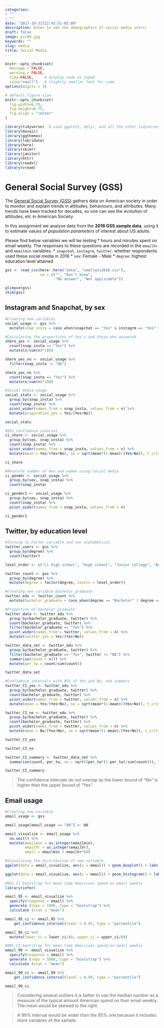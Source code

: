```yaml
---
categories:
- ""
- ""
date: "2017-10-31T22:42:51-05:00"
description: Enter to see the demographics of social media users!
draft: false
image: pic09.jpg
keywords: ""
slug: media
title: Social Media
---
```



```r
knitr::opts_chunk$set(
  message = FALSE, 
  warning = FALSE, 
  tidy=FALSE,     # display code as typed
  size="small")   # slightly smaller font for code
options(digits = 3)

# default figure size
knitr::opts_chunk$set(
  fig.width=6.75, 
  fig.height=6.75,
  fig.align = "center"
)
```


```r
library(tidyverse)  # Load ggplot2, dplyr, and all the other tidyverse packages
library(mosaic)
library(ggthemes)
library(lubridate)
library(here)
library(skimr)
library(janitor)
library(httr)
library(readxl)
library(vroom)
```


# General Social Survey (GSS)

The [General Social Survey (GSS)](http://www.gss.norc.org/) gathers data on American society in order to monitor and explain trends in attitudes, behaviours, and attributes. Many trends have been tracked for decades, so one can see the evolution of attitudes, etc in American Society.

In this assignment we analyse data from the **2016 GSS sample data**, using it to estimate values of *population parameters* of interest about US adults. 

Please find below variables we will be testing
* hours and minutes spent on email weekly. The responses to these questions are recorded in the `emailhr` and `emailmin` variables. 
* `snapchat`, `instagrm`, `twitter`: whether respondents used these social media in 2016
* `sex`: Female - Male
* `degree`: highest education level attained

```r
gss <- read_csv(here::here("data", "smallgss2016.csv"), 
                na = c("", "Don't know",
                       "No answer", "Not applicable"))

glimpse(gss)
skim(gss)
```

## Instagram and Snapchat, by sex

```r

#Creating new variables
social_usage <- gss %>%
  mutate(snap_insta = case_when(snapchat == "Yes" & instagrm == "Yes" ~ "Yes", snapchat == "Yes" | instagrm == "Yes" ~ "Yes", snapchat == "No" & instagrm == "No" ~ "No", snapchat == "NA" & instagrm == "NA" ~ "NA" ))

#Calculating the proportions of Yes's and those who answered
share_yes <- social_usage %>% 
  count(snap_insta == "Yes") %>% 
  mutate(n/sum(n)*100)

share_yes_no <- social_usage %>%
  filter(snap_insta != "NA")

share_yes_no %>% 
  count(snap_insta == "Yes") %>% 
  mutate(n/sum(n)*100)

#Social media usage
social_stats <- social_usage %>%
  group_by(snap_insta) %>%
  count(snap_insta) %>%
  pivot_wider(names_from = snap_insta, values_from = n) %>%
  mutate(proporation_yes = Yes/(Yes+No))

social_stats

#95% confidence interval
ci_share <- social_usage %>%
  group_by(sex, snap_insta) %>%
  count(snap_insta) %>%
  pivot_wider(names_from = snap_insta, values_from = n) %>%
  mutate(mean = Yes/(Yes+No), se = sqrt(mean*(1-mean)/(Yes+No)), t_critical = qt(0.975, (Yes+No)-1), lower = mean - t_critical*se, upper = mean + t_critical*se)

ci_share

#Absolute number of men and women using social media
ci_gender <- social_usage %>%
  group_by(sex, snap_insta) %>%
  count(snap_insta)

ci_gender1 <- social_usage %>%
  group_by(sex, snap_insta) %>%
  count(snap_insta) %>%
  pivot_wider(names_from = snap_insta, values_from = n)

ci_gender1

```

## Twitter, by education level

```r

#Turning to Factor variable and non alphabetical
twitter_users <- gss %>%
  group_by(degree) %>%
  count(twitter)

level_order <- c("Lt high school", "High school", "Junior college", "Bachelor", "Graduate")

twitter_count <- gss %>% 
  group_by(degree) %>%
  mutate(degree = factor(degree, levels = level_order))

#Creating new variable bachelor_graduate
twitter_edu <- twitter_count %>%
  mutate(bachelor_graduate = case_when(degree == "Bachelor" | degree == "Graduate" ~ "Yes", degree == "High school" | degree == "Junior college" | degree == "Lt high school" ~ "No", degree == "NA" ~ "NA" ))

#Proportion of bachelor_graduate
twitter_data <- twitter_edu %>%
  group_by(bachelor_graduate, twitter) %>%
  count(bachelor_graduate, twitter) %>%
  filter(bachelor_graduate == "Yes") %>%
  pivot_wider(names_from = twitter, values_from = n) %>%
  mutate(twitter_yes = Yes/(Yes+No))

twitter_data_set <- twitter_edu %>%
  group_by(bachelor_graduate, twitter) %>%
  filter(bachelor_graduate == "Yes", twitter != "NA") %>%
  summarise(count = n()) %>% 
  mutate(per_tw = count/sum(count))

twitter_data_set

#Confidence intervals with 95% of Yes and No, and summary
twitter_CI_yes <- twitter_edu %>%
  group_by(bachelor_graduate, twitter) %>%
  count(bachelor_graduate, twitter) %>%
  pivot_wider(names_from = twitter, values_from = n) %>%
  mutate(mean = Yes/(Yes+No), se = sqrt(mean*(1-mean)/(Yes+No)), t_critical = qt(0.975, (Yes+No)-1), lower = mean - t_critical*se, upper = mean + t_critical*se)

twitter_CI_no <- twitter_edu %>%
  group_by(bachelor_graduate, twitter) %>%
  count(bachelor_graduate, twitter) %>%
  pivot_wider(names_from = twitter, values_from = n) %>%
  mutate(mean = No/(Yes+No), se = sqrt(mean*(1-mean)/(Yes+No)), t_critical = qt(0.975, (Yes+No)-1), lower = mean - t_critical*se, upper = mean + t_critical*se)

twitter_CI_yes

twitter_CI_no

twitter_CI_summary <- twitter_data_set %>%
  summarise(count, per_tw, se = sqrt((per_tw*(1-per_tw)/sum(count))), t_critical = qt(0.975, count-1), margin_of_error = t_critical * se, lower = per_tw - margin_of_error, higher = per_tw + margin_of_error) 

twitter_CI_summary

```

> The confidence intervals do not overlap as the lower bound of "No" is higher than the upper bound of "Yes".


## Email usage

```r

#Creating new variable
email_usage <- gss

email_usage[email_usage == "NA"] <- NA

email_visualize <- email_usage %>% 
  na.omit() %>% 
  mutate(emailmin = as.integer(emailmin),
         emailhr = as.integer(emailhr),
         email = emailmin + emailhr*60)

#Visualizing the distribution of new variable
ggplot(data = email_visualize, aes(x = email)) + geom_boxplot() + labs(title = "Distribution on time spent on email weekly", x = "Minutes per week", y = "") + theme_clean() + NULL

ggplot(data = email_visualize, aes(x = email)) + geom_histogram() + labs(title = "Distribution on time spent on email weekly", x = "Minutes per week", y = "Number of people") + theme_clean() + NULL
                        
#95% CI bootstrap for mean time Americans spend on email weekly
library(infer)

email_95 <- email_visualize %>%
  specify(response = email) %>%
  generate (reps = 1000, type = "bootstrap") %>%
  calculate (stat = "mean")

email_95_ci <- email_95 %>%
    get_confidence_interval(level = 0.95, type = "percentile")

email_95_ci %>%
  mutate(lower_ci = lower_ci/60, upper_ci = upper_ci/60)

#99% CI bootstrap for mean time Americans spend on email weekly
email_99 <- email_visualize %>%
  specify(response = email) %>%
  generate (reps = 1000, type = "bootstrap") %>%
  calculate (stat = "mean")

email_99_ci <- email_99 %>%
    get_confidence_interval(level = 0.99, type = "percentile")

email_99_ci
```

> Considering several outliers it is better to use the median number as a measure of the typical amount American spend on their email weekly. The mean would be skewed to the right.

> A 99% interval would be wider than the 95% one because it includes more variables of the sample. 